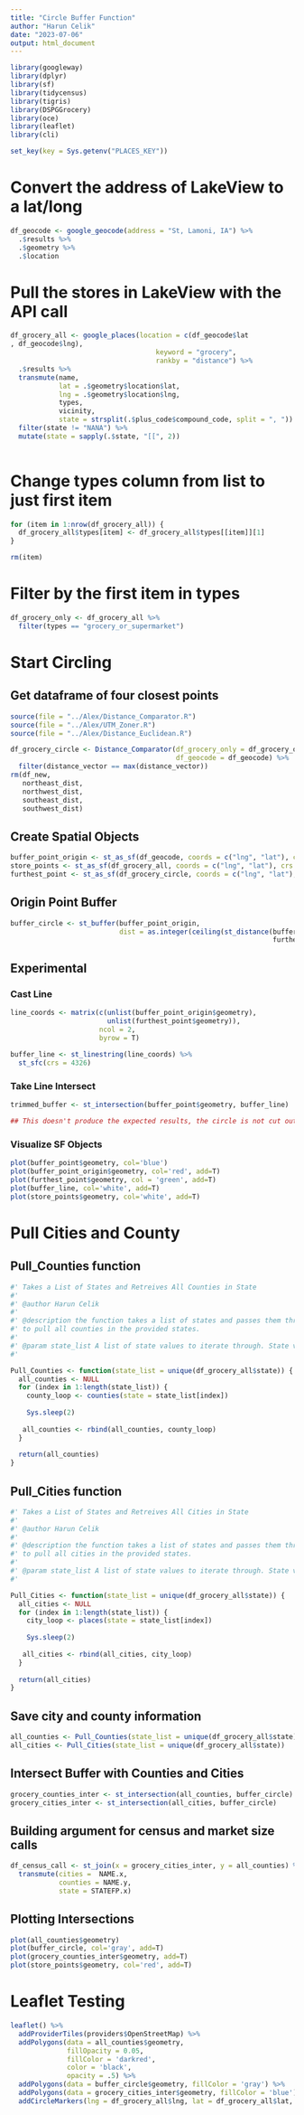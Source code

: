 ```yaml
---
title: "Circle Buffer Function"
author: "Harun Celik"
date: "2023-07-06"
output: html_document
---
```


```r
library(googleway)
library(dplyr)
library(sf)
library(tidycensus)
library(tigris)
library(DSPGGrocery)
library(oce)
library(leaflet)
library(cli)
```

```r
set_key(key = Sys.getenv("PLACES_KEY"))
```

# Convert the address of LakeView to a lat/long 
```r
df_geocode <- google_geocode(address = "St, Lamoni, IA") %>%
  .$results %>%
  .$geometry %>%
  .$location
```

# Pull the stores in LakeView with the API call
```r
df_grocery_all <- google_places(location = c(df_geocode$lat
, df_geocode$lng), 
                                    keyword = "grocery", 
                                    rankby = "distance") %>%
  .$results %>%
  transmute(name, 
            lat = .$geometry$location$lat, 
            lng = .$geometry$location$lng, 
            types,
            vicinity,
            state = strsplit(.$plus_code$compound_code, split = ", ")) %>%
  filter(state != "NANA") %>%
  mutate(state = sapply(.$state, "[[", 2))
  
```

# Change types column from list to just first item
```r
for (item in 1:nrow(df_grocery_all)) {
  df_grocery_all$types[item] <- df_grocery_all$types[[item]][1]
}

rm(item)
```

# Filter by the first item in types
```r
df_grocery_only <- df_grocery_all %>%
  filter(types == "grocery_or_supermarket")
```

# Start Circling

## Get dataframe of four closest points
```r
source(file = "../Alex/Distance_Comparator.R")
source(file = "../Alex/UTM_Zoner.R")
source(file = "../Alex/Distance_Euclidean.R")

df_grocery_circle <- Distance_Comparator(df_grocery_only = df_grocery_only,
                                         df_geocode = df_geocode) %>%
  filter(distance_vector == max(distance_vector))
rm(df_new,
   northeast_dist, 
   northwest_dist,
   southeast_dist,
   southwest_dist)
```

## Create Spatial Objects
```r
buffer_point_origin <- st_as_sf(df_geocode, coords = c("lng", "lat"), crs = "NAD83")
store_points <- st_as_sf(df_grocery_all, coords = c("lng", "lat"), crs = "NAD83")
furthest_point <- st_as_sf(df_grocery_circle, coords = c("lng", "lat"), crs = "NAD83")
```

## Origin Point Buffer
```r
buffer_circle <- st_buffer(buffer_point_origin, 
                           dist = as.integer(ceiling(st_distance(buffer_point_origin$geometry,
                                                                 furthest_point$geometry))))
```

## Experimental
### Cast Line
```r
line_coords <- matrix(c(unlist(buffer_point_origin$geometry), 
                        unlist(furthest_point$geometry)), 
                      ncol = 2, 
                      byrow = T)
  
buffer_line <- st_linestring(line_coords) %>%
  st_sfc(crs = 4326)
```

### Take Line Intersect
```r
trimmed_buffer <- st_intersection(buffer_point$geometry, buffer_line)

## This doesn't produce the expected results, the circle is not cut out by the distance of the line. A better option is just to use the st_distance() function and set that as the argument for the circle buffer.
```

### Visualize SF Objects
```r
plot(buffer_point$geometry, col='blue')
plot(buffer_point_origin$geometry, col='red', add=T)
plot(furthest_point$geometry, col = 'green', add=T)
plot(buffer_line, col='white', add=T)
plot(store_points$geometry, col='white', add=T)
```


# Pull Cities and County
## Pull_Counties function
```r
#' Takes a List of States and Retreives All Counties in State
#' 
#' @author Harun Celik
#'
#' @description the function takes a list of states and passes them through a loop
#' to pull all counties in the provided states.
#' 
#' @param state_list A list of state values to iterate through. State values should be unique.
#'

Pull_Counties <- function(state_list = unique(df_grocery_all$state)) {
  all_counties <- NULL
  for (index in 1:length(state_list)) {
    county_loop <- counties(state = state_list[index])
    
    Sys.sleep(2)
    
   all_counties <- rbind(all_counties, county_loop)
  }
  
  return(all_counties)
}
```

## Pull_Cities function
```r
#' Takes a List of States and Retreives All Cities in State
#' 
#' @author Harun Celik
#'
#' @description the function takes a list of states and passes them through a loop
#' to pull all cities in the provided states.
#' 
#' @param state_list A list of state values to iterate through. State values should be unique.
#'

Pull_Cities <- function(state_list = unique(df_grocery_all$state)) {
  all_cities <- NULL
  for (index in 1:length(state_list)) {
    city_loop <- places(state = state_list[index])
    
    Sys.sleep(2)
    
   all_cities <- rbind(all_cities, city_loop)
  }
  
  return(all_cities)
}
```

## Save city and county information
```r
all_counties <- Pull_Counties(state_list = unique(df_grocery_all$state))
all_cities <- Pull_Cities(state_list = unique(df_grocery_all$state))
```

## Intersect Buffer with Counties and Cities
```r
grocery_counties_inter <- st_intersection(all_counties, buffer_circle)
grocery_cities_inter <- st_intersection(all_cities, buffer_circle)
```

## Building argument for census and market size calls
```r
df_census_call <- st_join(x = grocery_cities_inter, y = all_counties) %>%
  transmute(cities =  NAME.x,
            counties = NAME.y,
            state = STATEFP.x)
```

## Plotting Intersections
```r
plot(all_counties$geometry)
plot(buffer_circle, col='gray', add=T)
plot(grocery_counties_inter$geometry, add=T)
plot(store_points$geometry, col='red', add=T)
```
# Leaflet Testing
```r
leaflet() %>%
  addProviderTiles(providers$OpenStreetMap) %>%
  addPolygons(data = all_counties$geometry, 
              fillOpacity = 0.05, 
              fillColor = 'darkred', 
              color = 'black',
              opacity = .5) %>%
  addPolygons(data = buffer_circle$geometry, fillColor = 'gray') %>%
  addPolygons(data = grocery_cities_inter$geometry, fillColor = 'blue') %>%
  addCircleMarkers(lng = df_grocery_all$lng, lat = df_grocery_all$lat, color= 'green', popup = df_grocery_all$name, radius = 10)
  
```


